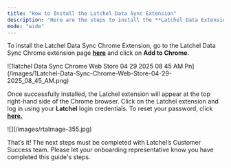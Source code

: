 ```yaml
---
title: "How to Install the Latchel Data Sync Extension"
description: "Here are the steps to install the **Latchel Data Extension**. Please make sure you are using a **Chrome browser** before executing the steps listed in this guide."
mode: "wide"
---
```


To install the Latchel Data Sync Chrome Extension, go to the Latchel Data Sync Chrome extension page [**here**](https://chrome.google.com/webstore/detail/cefobanegfgmcneibgdbcjbegnnoafob) and click on **Add to Chrome**.

<Frame>
  ![1latchel Data Sync Chrome Web Store 04 29 2025 08 45 AM Pn](/images/1Latchel-Data-Sync-Chrome-Web-Store-04-29-2025_08_45_AM.png)
</Frame>

Once successfully installed, the Latchel extension will appear at the top right-hand side of the Chrome browser. Click on the Latchel extension and log in using your **Latchel** login credentials. To reset your password, click [**here.**](https://app.latchel.com/forgot-password)

<Frame>
  ![](/images/rtaImage-355.jpg)
</Frame>

That’s it\! The next steps must be completed with Latchel’s Customer Success team. Please let your onboarding representative know you have completed this guide's steps.